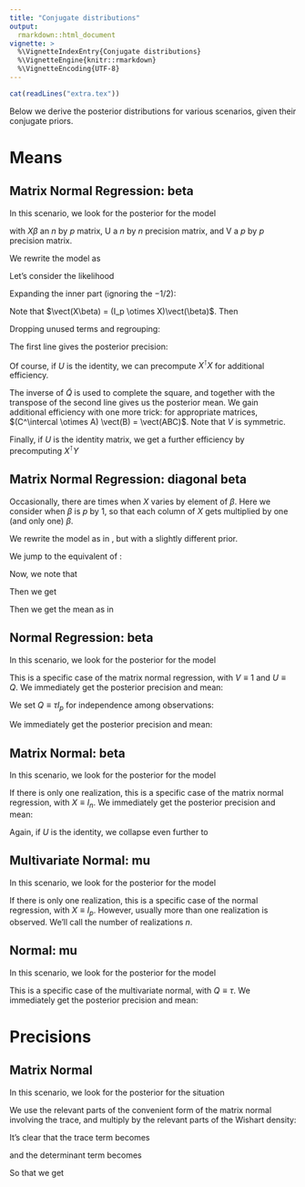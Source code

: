 ```yaml
---
title: "Conjugate distributions"
output:
  rmarkdown::html_document
vignette: >
  %\VignetteIndexEntry{Conjugate distributions}
  %\VignetteEngine{knitr::rmarkdown}
  %\VignetteEncoding{UTF-8}
---
```


```r
cat(readLines("extra.tex"))
```

Below we derive the posterior distributions for various scenarios, given their conjugate priors.

# Means

## Matrix Normal Regression: beta

In this scenario, we look for the posterior for the model

\begin{equation}
Y \sim \mathcal{MN}_{n,p}(X\beta, U, V)
\end{equation}

with $X\beta$ an $n$ by $p$ matrix, U a $n$ by $n$ precision matrix,
and V a $p$ by $p$ precision matrix.


We rewrite the model as

\begin{equation}
\label{eq:matnormsetup}
\begin{split}
\vect(Y) &\sim \norm(\vect(X\beta), V \otimes U) \\
\vect(\beta) &\sim \norm(\mu_0, Q_0)
\end{split}
\end{equation}

Let's consider the likelihood

\begin{equation}
L(\beta \vert U, V, Y, X, \mu_0, Q_0) \propto \exp\left\{-\frac{1}{2}(\vect(Y) - \vect(X\beta))^\intercal (V \otimes U) (\vect(Y) - \vect(X\beta)) +
  -\frac{1}{2}(\vect(\beta) - \mu_0)^\intercal Q_0 (\vect(\beta) - \mu_0)\right\}
\end{equation}

Expanding the inner part (ignoring the $-1/2$):

\begin{equation}
\begin{split}
&\vect(Y)^\intercal (V \otimes U) \vect(Y) \\
&- 2\vect(Y)^\intercal(V \otimes U)\vect(X\beta) \\
&+ \vect(X\beta)^\intercal (V \otimes U) \vect(X\beta) \\
&+ \vect{\beta}^\intercal Q_0 \vect{\beta} \\
&- 2\mu_0^\intercal Q_0 \beta \\
&+ \mu_0^\intercal Q_0 \mu_0
\end{split}
\end{equation}

Note that $\vect(X\beta) = (I_p \otimes X)\vect(\beta)$. Then
\begin{equation}
\vect(X\beta)^\intercal = \vect(\beta)^\intercal(I_p \otimes X)^\intercal = \vect(\beta)^\intercal (I_p \otimes X^\intercal)
\end{equation}

Dropping unused terms and regrouping:

\begin{equation}
\label{eq:matnormexpanded}
\begin{split}
&\vect(\beta)^\intercal ((I_p \otimes X^\intercal) (V \otimes U) (I_p \otimes X) + Q_0)\vect(\beta) \\
&- 2(\vect(Y)^\intercal(V \otimes U)(I_p \otimes X) + \mu_0^\intercal Q_0)\vect(\beta)
\end{split}
\end{equation}

The first line gives the posterior precision:

\begin{equation}
\begin{split}
\tilde{Q} &= (I_p \otimes X^\intercal) (V \otimes U) (I_p \otimes X) + Q_0\\
&=(I_p \otimes X^\intercal) ((VI_p) \otimes (UX)) + Q_0\\
&= (I_pVI_p) \otimes (X^\intercal U X) + Q_0\\
&= V \otimes (X^\intercal U X) + Q_0
\end{split}
\end{equation}

Of course, if $U$ is the identity, we can precompute $X^\intercal X$ for additional efficiency.

The inverse of $\tilde{Q}$ is used to complete the square, and together with the transpose of the second line gives us the posterior mean.
We gain additional efficiency with one more trick: for appropriate matrices, $(C^\intercal \otimes A) \vect(B) = \vect(ABC)$. Note that $V$ is symmetric.

\begin{equation}
\label{eq:matnormmu}
\begin{split}
\tilde{\mu} &= \tilde{Q}^{-1}((I_p \otimes X^\intercal) (V \otimes U) \vect{Y} + Q_0 \mu_0) \\
&= \tilde{Q}^{-1}\left[((I_pV) \otimes (X^\intercal U))\vect{Y} + Q_0 \mu_0 \right] \\
&= \tilde{Q}^{-1}\left[(V \otimes (X^\intercal U))\vect{Y} + Q_0 \mu_0 \right] \\
&= \tilde{Q}^{-1}\left[\vect{(X^\intercal UYV)} + Q_0 \mu_0 \right]
\end{split}
\end{equation}

Finally, if $U$ is the identity matrix, we get a further efficiency by precomputing $X^\intercal Y$

\begin{equation}
\tilde{\mu} = \tilde{Q}^{-1}\left[\vect{(X^\intercal YV)} + Q_0 \mu_0 \right]
\end{equation}

## Matrix Normal Regression: diagonal beta

Occasionally, there are times when $X$ varies by element of $\beta$. Here we consider when
$\beta$ is $p$ by $1$, so that each column of $X$ gets multiplied by one (and only one) $\beta$.

\begin{equation}
Y \sim \mathcal{MN}_{n,p}(X\diag{\beta}, U, V)
\end{equation}

We rewrite the model as in \eqref{eq:matnormsetup}, but with a slightly different prior.

\begin{equation}
\begin{split}
\vect(Y) &\sim \norm(\vect(X\diag{\beta}), V \otimes U) \\
\beta &\sim \norm(\mu_0, Q_0)
\end{split}
\end{equation}

We jump to the equivalent of \eqref{eq:matnormexpanded}:

\begin{equation}
\begin{split}
&\vect(\diag{\beta})^\intercal ((I_p \otimes X^\intercal) (V \otimes U) (I_p \otimes X))\vect(\diag{\beta}) + \beta^\intercal Q_0 \beta \\
&- 2(\vect(Y)^\intercal(V \otimes U)(I_p \otimes X))\vect(\diag{\beta}) - 2\mu_0^\intercal Q_0\beta
\end{split}
\end{equation}

Now, we note that
\begin{equation}
\begin{split}
\vect{\diag{\beta}} &= \vect{\sum e_i e_i^\intercal \beta e_i^\intercal} \\
&= \sum \vect{e_i e_i^\intercal \beta e_i^\intercal} \\
&= \sum (e_i \otimes (e_i e_i^\intercal))\beta = E\beta
\end{split}
\end{equation}

Then we get
\begin{equation}
\begin{split}
\tilde{Q} &= E^\intercal(I_p \otimes X^\intercal) (V \otimes U) (I_p \otimes X)E + Q_0\\
&=E^\intercal(I_p \otimes X^\intercal) ((VI_p) \otimes (UX))E + Q_0\\
&= E^\intercal((I_pVI_p) \otimes (X^\intercal U X))E + Q_0\\
&= E^\intercal (V \otimes (X^\intercal U X))E + Q_0 \\
&= \sum E^\intercal (V \otimes (X^\intercal U X))(e_i \otimes (e_i e_i^\intercal)) + Q_0 \\
&= \sum E^\intercal ((Ve_i) \otimes (X^\intercal U X e_i e_i^\intercal)) \\
&= \sum  ((Ve_i) \otimes (X^\intercal U X e_i e_i^\intercal)) \\
&= \sum \sum (e_j^\intercal Ve_i) \otimes (e_j e_j^\intercal X^\intercal U X e_i e_i^\intercal) \\
&= \sum \sum V_{ji} (e_j (X^\intercal U X)_{ji} e_i^\intercal) \\
&= \sum \sum V_{ji}(X^\intercal U X)_{ji} e_j e_i^\intercal \\
&= V \odot (X^\intercal U X)
\end{split}
\end{equation}

Then we get the mean as in \eqref{eq:matnormmu}

\begin{equation}
\begin{split}
\tilde{\mu} &= \tilde{Q}^{-1}\left[E^\intercal\vect{(X^\intercal UYV)} + Q_0 \mu_0 \right] \\
&= \tilde{Q}^{-1}\left[\diag(X^\intercal UYV) + Q_0 \mu_0 \right]
\end{split}
\end{equation}

## Normal Regression: beta

In this scenario, we look for the posterior for the model

\begin{equation}
\begin{split}
y &\sim \norm(X\beta, Q) \\
\beta &\sim \norm(\mu_0, Q_0)
\end{split}
\end{equation}

This is a specific case of the matrix normal regression, with $V \equiv 1$ and $U \equiv Q$.
We immediately get the posterior precision and mean:
\begin{equation}
\begin{split}
\tilde{Q} &= (X^\intercal Q X) + Q_0 \\
\tilde{\mu} &= \tilde{Q}^{-1}(X^\intercal Q y + Q_0 \mu_0)
\end{split}
\end{equation}



We set $Q \equiv \tau I_p$ for independence among observations:

\begin{equation}
\begin{split}
y &\sim \norm(X\beta, \tau I_p) \\
\beta &\sim \norm(\mu_0, Q_0)
\end{split}
\end{equation}

We immediately get the posterior precision and mean:
\begin{equation}
\begin{split}
\tilde{Q} = \tau X^\intercal X + Q_0 \\
\tilde{\mu} = \tilde{Q}^{-1}(\tau X^\intercal y + Q_0 \mu_0)
\end{split}
\end{equation}


## Matrix Normal: beta

In this scenario, we look for the posterior for the model

\begin{equation}
\begin{split}
Y &\sim \mathcal{MN}_{n,p}(\beta, U, V) \\
\vect(\beta) &\sim \norm(\mu_0, Q_0)
\end{split}
\end{equation}

If there is only one realization, this is a specific case of the matrix normal regression, with $X \equiv I_n$.
We immediately get the posterior precision and mean:
\begin{equation}
\begin{split}
\tilde{Q} &= V \otimes U + Q_0 \\
\tilde{\mu} &= \tilde{Q}^{-1}\left[\vect{(UYV)} + Q_0 \mu_0 \right]
\end{split}
\end{equation}

Again, if $U$ is the identity, we collapse even further to
\begin{equation}
\tilde{\mu} = \tilde{Q}^{-1}\left[\vect{(YV)} + Q_0 \mu_0 \right]
\end{equation}


## Multivariate Normal: mu

In this scenario, we look for the posterior for the model

\begin{equation}
\begin{split}
y &\sim \norm(\mu, Q) \\
\mu &\sim \norm(\mu_0, Q_0)
\end{split}
\end{equation}

If there is only one realization, this is a specific case of the normal regression, with $X \equiv I_p$. However, usually more
than one realization is observed. We'll call the number of realizations $n$.

\begin{equation}
\begin{split}
\tilde{Q} &= nQ + Q_0 \\
\tilde{\mu} &= \tilde{Q}^{-1}(Q \sum_{i=1}^{n}y_i + Q_0 \mu_0)
\end{split}
\end{equation}

## Normal: mu

In this scenario, we look for the posterior for the model

\begin{equation}
\begin{split}
y &\sim \norm(\mu, \tau) \\
\mu &\sim \norm(\mu_0, \tau_0)
\end{split}
\end{equation}

This is a specific case of the multivariate normal, with $Q \equiv \tau$.
We immediately get the posterior precision and mean:
\begin{equation}
\begin{split}
\tilde{\tau} &= n\tau + \tau_0 \\
\tilde{\mu} &= \tilde{\tau}^{-1}(\tau \sum_{i=1}^{n}y_i + \tau_0 \mu_0)
\end{split}
\end{equation}


# Precisions

## Matrix Normal

In this scenario, we look for the posterior for the situation

\begin{equation}
\begin{split}
Y &\sim \mathcal{MN}_{n,p}(\beta, U, V) \\
V &\sim \Wish(V_0, v_0)
\end{split}
\end{equation}

We use the relevant parts of the convenient form of the matrix normal involving the trace, and multiply by the relevant parts of the Wishart density:

\begin{equation}
\vert V \vert^{n/2}
\exp{(-\frac{1}{2}\Tr{[V(X - M)^\intercal U (X - M)]})} \cdot
\vert V \vert^{(v_0 - p - 1)/2}
\exp{(-\frac{1}{2}\Tr{[VV_0^{-1}]})}
\end{equation}

It's clear that the trace term becomes

\begin{equation}
\Tr{[V(V_0^{-1} + (X - M)^\intercal U (X - M))]}
\end{equation}
and the determinant term becomes
\begin{equation}
\vert V \vert ^ {(n + v_0 - p - 1)/2}
\end{equation}

So that we get
\begin{equation}
V \sim \Wish{((V_0^{-1} + (X - M)^\intercal U (X - M))^{-1}, n + v_0)}
\end{equation}





